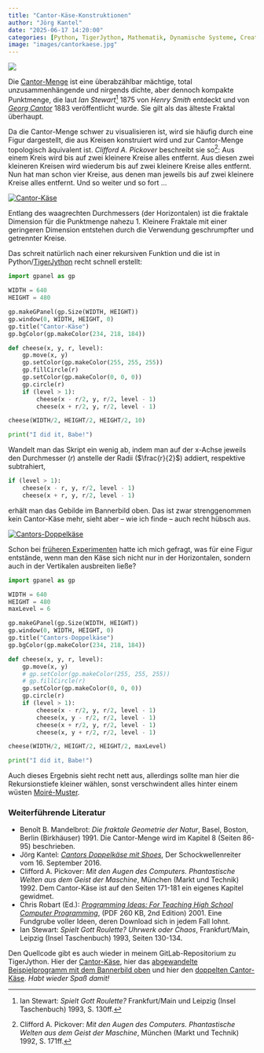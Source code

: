 ```yaml
---
title: "Cantor-Käse-Konstruktionen"
author: "Jörg Kantel"
date: "2025-06-17 14:20:00"
categories: [Python, TigerJython, Mathematik, Dynamische Systeme, Creative Coding]
image: "images/cantorkaese.jpg"
---
```


[![](images/cantorkaese-b.jpg)](https://www.flickr.com/photos/schockwellenreiter/54593831598/)

Die [Cantor-Menge](https://de.wikipedia.org/wiki/Cantor-Menge) ist eine überabzählbar mächtige, total unzusammenhängende und nirgends dichte, aber dennoch kompakte Punktmenge, die laut *Ian Stewart*[^1] 1875 von *Henry Smith* entdeckt und von *[Georg Cantor](https://de.wikipedia.org/wiki/Georg_Cantor)* 1883 veröffentlicht wurde. Sie gilt als das älteste Fraktal überhaupt.

[^1]: Ian Stewart: *Spielt Gott Roulette?* Frankfurt/Main und Leipzig (Insel Taschenbuch) 1993, S. 130ff.

Da die Cantor-Menge schwer zu visualisieren ist, wird sie häufig durch eine Figur dargestellt, die aus Kreisen konstruiert wird und zur Cantor-Menge topologisch äquivalent ist. *Clifford A. Pickover* beschreibt sie so[^2]: Aus einem Kreis wird bis auf zwei kleinere Kreise alles entfernt. Aus diesen zwei kleineren Kreisen wird wiederum bis auf zwei kleinere Kreise alles entfernt. Nun hat man schon vier Kreise, aus denen man jeweils bis auf zwei kleinere Kreise alles entfernt. Und so weiter und so fort …

[^2]: Clifford A. Pickover: *Mit den Augen des Computers. Phantastische Welten aus dem Geist der Maschine*, München (Markt und Technik) 1992, S. 171ff.

[![Cantor-Käse](images/cantorkaese01.jpg)](https://www.flickr.com/photos/schockwellenreiter/54592726472/)

Entlang des waagrechten Durchmessers (der Horizontalen) ist die fraktale Dimension für die Punktmenge nahezu&nbsp;$1$. Kleinere Fraktale mit einer geringeren Dimension entstehen durch die Verwendung geschrumpfter und getrennter Kreise.

Das schreit natürlich nach einer rekursiven Funktion und die ist in Python/[TigerJython](http://cognitiones.kantel-chaos-team.de/programmierung/python/tigerjython.html) recht schnell erstellt:

~~~python
import gpanel as gp

WIDTH = 640
HEIGHT = 480

gp.makeGPanel(gp.Size(WIDTH, HEIGHT))
gp.window(0, WIDTH, HEIGHT, 0)
gp.title("Cantor-Käse")
gp.bgColor(gp.makeColor(234, 218, 184))

def cheese(x, y, r, level):
    gp.move(x, y)
    gp.setColor(gp.makeColor(255, 255, 255))
    gp.fillCircle(r)
    gp.setColor(gp.makeColor(0, 0, 0))
    gp.circle(r)
    if (level > 1):
        cheese(x - r/2, y, r/2, level - 1)
        cheese(x + r/2, y, r/2, level - 1)

cheese(WIDTH/2, HEIGHT/2, HEIGHT/2, 10)

print("I did it, Babe!")
~~~

Wandelt man das Skript ein wenig ab, indem man auf der x-Achse jeweils den Durchmesser ($r$) anstelle der Radii ($\frac{r}{2}$) addiert, respektive subtrahiert,

~~~python
if (level > 1):
    cheese(x - r, y, r/2, level - 1)
    cheese(x + r, y, r/2, level - 1)
~~~

erhält man das Gebilde im Bannerbild oben. Das ist zwar strenggenommen kein Cantor-Käse mehr, sieht aber -- wie ich finde -- auch recht hübsch aus.

[![Cantors-Doppelkäse](images/cantorkaese02.jpg)](https://www.flickr.com/photos/schockwellenreiter/54593651661/)

Schon bei [früheren Experimenten](http://blog.schockwellenreiter.de/2016/09/2016091601.html) hatte ich mich gefragt, was für eine Figur entstände, wenn man den Käse sich nicht nur in der Horizontalen, sondern auch in der Vertikalen ausbreiten ließe?

~~~python
import gpanel as gp

WIDTH = 640
HEIGHT = 480
maxLevel = 6

gp.makeGPanel(gp.Size(WIDTH, HEIGHT))
gp.window(0, WIDTH, HEIGHT, 0)
gp.title("Cantors-Doppelkäse")
gp.bgColor(gp.makeColor(234, 218, 184))

def cheese(x, y, r, level):
    gp.move(x, y)
    # gp.setColor(gp.makeColor(255, 255, 255))
    # gp.fillCircle(r)
    gp.setColor(gp.makeColor(0, 0, 0))
    gp.circle(r)
    if (level > 1):
        cheese(x - r/2, y, r/2, level - 1)
        cheese(x, y - r/2, r/2, level - 1)
        cheese(x + r/2, y, r/2, level - 1)
        cheese(x, y + r/2, r/2, level - 1)

cheese(WIDTH/2, HEIGHT/2, HEIGHT/2, maxLevel)

print("I did it, Babe!")
~~~

Auch dieses Ergebnis sieht recht nett aus, allerdings sollte man hier die Rekursionstiefe kleiner wählen, sonst verschwindent alles hinter einem wüsten [Moiré-Muster](https://de.wikipedia.org/wiki/Moir%C3%A9-Effekt).

### Weiterführende Literatur

- Benoît B. Mandelbrot: *Die fraktale Geometrie der Natur*, Basel, Boston, Berlin (Birkhäuser) 1991. Die Cantor-Menge wird im Kapitel&nbsp;8 (Seiten 86-95) beschrieben.
- Jörg Kantel: *[Cantors Doppelkäse mit Shoes](http://blog.schockwellenreiter.de/2016/09/2016091601.html)*, Der Schockwellenreiter vom 16. September 2016.
- Clifford A. Pickover: *Mit den Augen des Computers. Phantastische Welten aus dem Geist der Maschine*, München (Markt und Technik) 1992. Dem Cantor-Käse ist auf den Seiten 171-181 ein eigenes Kapitel gewidmet.
- Chris Robart (Ed.): *[Programming Ideas: For Teaching High School Computer Programming](https://mmhs.ca/compsci/ideas2.pdf)*, (PDF 260 KB, 2nd Edition) 2001. Eine Fundgrube voller Ideen, deren Download sich in jedem Fall lohnt.
- Ian Stewart: *Spielt Gott Roulette? Uhrwerk oder Chaos*, Frankfurt/Main, Leipzig (Insel Taschenbuch) 1993, Seiten 130-134.

Den Quellcode gibt es auch wieder in meinem GitLab-Repositorium zu TigerJython. Hier der [Cantor-Käse](https://gitlab.com/kantel/tigerjython/-/blob/master/fraktale/cantorcheese.py), hier das [abgewandelte Beispielprogramm mit dem Bannerbild oben](https://gitlab.com/kantel/tigerjython/-/blob/master/fraktale/nocantorcheese.py) und hier den [doppelten Cantor-Käse](https://gitlab.com/kantel/tigerjython/-/blob/master/fraktale/doublecantorcheese.py). *Habt wieder Spaß damit!*